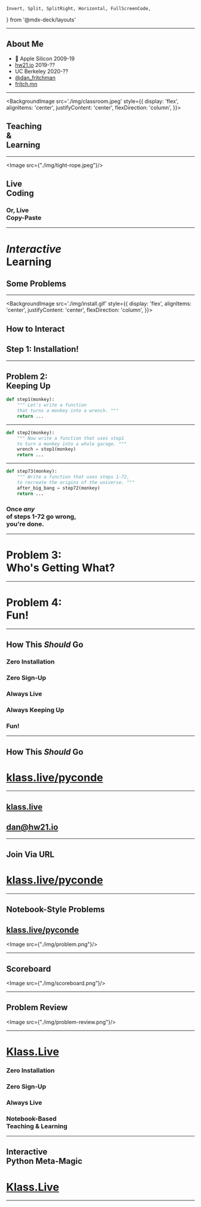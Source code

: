     Invert, Split, SplitRight, Horizontal, FullScreenCode, 
} from '@mdx-deck/layouts'



---
## About Me
*  Apple Silicon 2009-19
* [hw21.io](https://hw21.io) 2019-??
* UC Berkeley 2020-??
* [@dan_fritchman](https://medium.com/@dan_fritchman)
* [fritch.mn](https://fritch.mn)

---
<BackgroundImage
  src='./img/classroom.jpeg'
  style={{
    display: 'flex',
    alignItems: 'center',
    justifyContent: 'center',
    flexDirection: 'column',
  }}>

## Teaching<br/> & <br/>Learning 

</BackgroundImage>

---
<Split>

<Image src={"./img/tight-rope.jpeg"}/>

## Live <br/> Coding
### Or, Live <br/> Copy-Paste

</Split>

---
# *Interactive* <br/> Learning

<Appear>

## Some Problems

</Appear>

--- 
<BackgroundImage
  src='./img/install.gif'
  style={{
    display: 'flex',
    alignItems: 'center',
    justifyContent: 'center',
    flexDirection: 'column',
  }}>

## How to Interact

## Step 1: Installation!

</BackgroundImage>

---
## Problem 2: <br/> Keeping Up

```python
def step1(monkey):
    """ Let's write a function 
    that turns a monkey into a wrench. """
    return ...
```

---

```python
def step2(monkey):
    """ Now write a function that uses step1 
    to turn a monkey into a whole garage. """
    wrench = step1(monkey)
    return ...
```

---

```python
def step73(monkey):
    """ Write a function that uses steps 1-72,
    to recreate the origins of the universe. """
    after_big_bang = step72(monkey)
    return ...
```

### Once *any* <br/> of steps 1-72 go wrong, <br/> you're done. 

---
# Problem 3: <br/> Who's Getting What?

---
# Problem 4: <br/> Fun!

---
## How This *Should* Go 

<Appear> 

<div> 

### Zero Installation
### Zero Sign-Up
### Always Live 
### Always Keeping Up
### Fun!

</div> 

</Appear> 

---
## How This *Should* Go 
# [klass.live/pyconde](https://klass.live/pyconde)

---
## [klass.live](https://klass.live)
## [dan@hw21.io](mailto:dan@hw21.io)

---
## Join Via URL 
# [klass.live/pyconde](https://klass.live/pyconde)

---
## Notebook-Style Problems
## [klass.live/pyconde](https://klass.live/pyconde)

<Image src={"./img/problem.png"}/>

---
## Scoreboard

<Image src={"./img/scoreboard.png"}/>

---
<Invert> 

## Problem Review

<Image src={"./img/problem-review.png"}/>

</Invert> 

---
# [Klass.Live](https://klass.live)
### Zero Installation
### Zero Sign-Up
### Always Live 
### Notebook-Based <br/> Teaching & Learning

---
## Interactive <br/> Python Meta-Magic
# [Klass.Live](https://klass.live)

---

